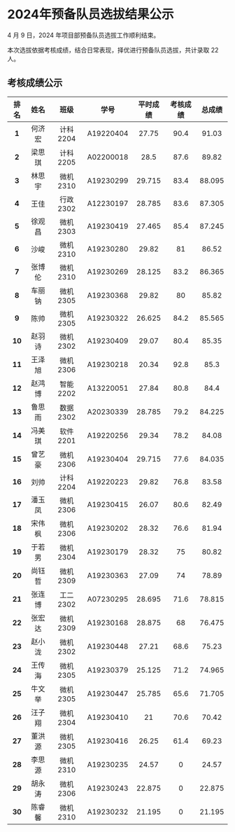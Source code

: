 # 2024年预备队员选拔结果公示

4 月 9 日，2024 年项目部预备队员选拔工作顺利结束。

本次选拔依据考核成绩，结合日常表现，择优进行预备队员选拔，共计录取 22 人。

## 考核成绩公示

| **排名** | **姓名** | **班级** | **学号**    | **平时成绩** | **考核成绩** | **总成绩** |
|:------:|:------:|:------:|:---------:|:--------:|:--------:|:-------:|
| **1**  | 何济宏    | 计科2204 | A19220404 | 27.75    | 90.4     | 91.03   |
| **2**  | 梁思琪    | 计科2205 | A02200018 | 28.5     | 87.6     | 89.82   |
| **3**  | 林思宇    | 微机2310 | A19230299 | 29.715   | 83.4     | 88.095  |
| **4**  | 王佳     | 行政2302 | A12230197 | 28.785   | 83.6     | 87.305  |
| **5**  | 徐观昌    | 微机2303 | A19230419 | 27.465   | 85.4     | 87.245  |
| **6**  | 沙峻     | 微机2310 | A19230280 | 29.82    | 81       | 86.52   |
| **7**  | 张博伦    | 微机2310 | A19230269 | 28.125   | 83.2     | 86.365  |
| **8**  | 车丽钠    | 微机2305 | A19230368 | 29.82    | 80       | 85.82   |
| **9**  | 陈帅     | 微机2305 | A19230322 | 26.625   | 84.2     | 85.565  |
| **10** | 赵羽诗    | 微机2302 | A19230409 | 29.07    | 80.4     | 85.35   |
| **11** | 王泽旭    | 微机2306 | A19230218 | 20.34    | 92.8     | 85.3    |
| **12** | 赵鸿博    | 智能2202 | A13220051 | 27.84    | 80.8     | 84.4    |
| **13** | 鲁思雨    | 数据2302 | A20230339 | 28.785   | 79.2     | 84.225  |
| **14** | 冯美琪    | 软件2201 | A19220256 | 29.34    | 78.2     | 84.08   |
| **15** | 曾艺豪    | 微机2306 | A19230404 | 29.715   | 77.6     | 84.035  |
| **16** | 刘帅     | 计科2204 | A19220223 | 29.82    | 76.8     | 83.58   |
| **17** | 潘玉凤    | 微机2306 | A19230415 | 26.07    | 80.6     | 82.49   |
| **18** | 宋伟枫    | 微机2306 | A19230202 | 28.32    | 76.6     | 81.94   |
| **19** | 于若男    | 微机2304 | A19230179 | 28.32    | 75       | 80.82   |
| **20** | 尚钰哲    | 微机2309 | A19230363 | 27.09    | 74       | 78.89   |
| **21** | 张连博    | 工二2302 | A07230295 | 28.695   | 71.6     | 78.815  |
| **22** | 张宏达    | 微机2309 | A19230168 | 28.875   | 68       | 76.475  |
| **23** | 赵小泷    | 微机2302 | A19230448 | 27.21    | 68.6     | 75.23   |
| **24** | 王传海    | 微机2305 | A19230379 | 25.125   | 71.2     | 74.965  |
| **25** | 牛文举    | 微机2305 | A19230447 | 25.785   | 65.6     | 71.705  |
| **26** | 汪子翔    | 微机2304 | A19230410 | 21       | 70.6     | 70.42   |
| **27** | 董洪源    | 微机2305 | A19230416 | 26.25    | 61.4     | 69.23   |
| **28** | 李思源    | 微机2310 | A19230235 | 24.57    | 0        | 24.57   |
| **29** | 胡永涛    | 微机2306 | A19230243 | 22.875   | 0        | 22.875  |
| **30** | 陈睿馨    | 微机2310 | A19230232 | 21.195   | 0        | 21.195  |